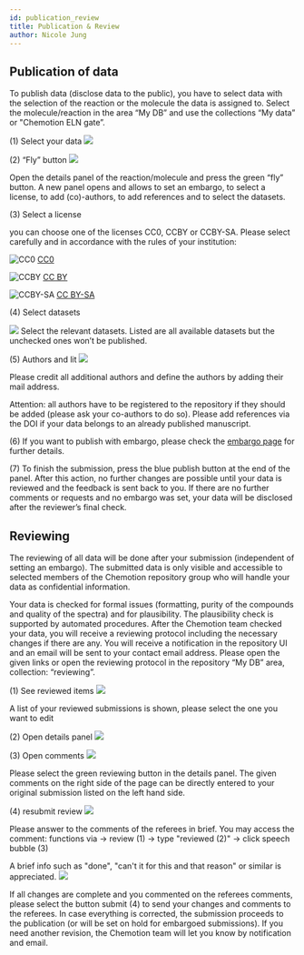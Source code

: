 ```yaml
---
id: publication_review
title: Publication & Review
author: Nicole Jung
---
```


## Publication of data

To publish data (disclose data to the public), you have to select data with the selection of the reaction or the molecule the data is assigned to. Select the molecule/reaction in the area “My DB” and use the collections “My data” or "Chemotion ELN gate”.

(1) Select your data<!--truncate-->
![](/img/docs/publication-review-process/d0139cda-e311-46e9-a0e6-8693fc769f8b_image_20191030-26466-1bugfxg.png)

(2) “Fly” button
![](/img/docs/publication-review-process/d0139cda-e311-46e9-a0e6-8693fc769f8b_image_20191030-26466-129koqg.png)

Open the details panel of the reaction/molecule and press the green “fly” button. A new panel opens and allows to set an embargo, to select a license, to add (co)-authors, to add references and to select the datasets.

(3) Select a license

you can choose one of the licenses CC0, CCBY or CCBY-SA. Please select carefully and in accordance with the rules of your institution:

![CC0](/img/logos/cc-zero.svg) [CC0](https://creativecommons.org/share-your-work/public-domain/cc0/)

![CCBY](/img/logos/cc-by.svg) [CC BY](https://creativecommons.org/licenses/by/4.0/)

![CCBY-SA](/img//logos/cc-by-sa.svg) [CC BY-SA](https://creativecommons.org/licenses/by-sa/4.0/)

(4) Select datasets

![](/img/docs/publication-review-process/d0139cda-e311-46e9-a0e6-8693fc769f8b_image_20191030-26466-oafvny.png)
Select the relevant datasets. Listed are all available datasets but the unchecked ones won’t be published.

(5) Authors and lit
![](/img/docs/publication-review-process/d0139cda-e311-46e9-a0e6-8693fc769f8b_image_20191030-26466-b65f37.png)

Please credit all additional authors and define the authors by adding their mail address.

Attention: all authors have to be registered to the repository if they should be added (please ask your co-authors to do so). Please add references via the DOI if your data belongs to an already published manuscript.

(6) If you want to publish with embargo, please check the [embargo page](embargo_topics) for further details.

(7) To finish the submission, press the blue publish button at the end of the panel. After this action, no further changes are possible until your data is reviewed and the feedback is sent back to you. If there are no further comments or requests and no embargo was set, your data will be disclosed after the reviewer’s final check.

## Reviewing

The reviewing of all data will be done after your submission (independent of setting an embargo). The submitted data is only visible and accessible to selected members of the Chemotion repository group who will handle your data as confidential information.

Your data is checked for formal issues (formatting, purity of the compounds and quality of the spectra) and for plausibility. The plausibility check is supported by automated procedures. After the Chemotion team checked your data, you will receive a reviewing protocol including the necessary changes if there are any. You will receive a notification in the repository UI and an email will be sent to your contact email address. Please open the given links or open the reviewing protocol in the repository “My DB” area, collection: “reviewing”.

(1) See reviewed items
![](/img/docs/publication-review-process/d0139cda-e311-46e9-a0e6-8693fc769f8b_image_20191030-26466-1ih5t53.png)

A list of your reviewed submissions is shown, please select the one you want to edit

(2) Open details panel
![](/img/docs/publication-review-process/d0139cda-e311-46e9-a0e6-8693fc769f8b_image_20191030-26466-1hobggu.png)

(3) Open comments
![](/img/docs/publication-review-process/d0139cda-e311-46e9-a0e6-8693fc769f8b_image_20191030-26466-ygum3q.png)

Please select the green reviewing button in the details panel. The given comments on the right side of the page can be directly entered to your original submission listed on the left hand side.

(4) resubmit review
![](/img/docs/publication-review-process/d0139cda-e311-46e9-a0e6-8693fc769f8b_image_20191030-26466-1nbma6w.png)

Please answer to the comments of the referees in brief. You may access the comment: functions via -> review (1) -> type "reviewed (2)" -> click speech bubble (3)

A brief info such as "done", "can't it for this and that reason" or similar is appreciated.
![](/img/docs/publication-review-process/d0139cda-e311-46e9-a0e6-8693fc769f8b_image_20200412-31979-xaj9ba.png)

If all changes are complete and you commented on the referees comments, please select the button submit (4) to send your changes and comments to the referees. In case everything is corrected, the submission proceeds to the publication (or will be set on hold for embargoed submissions). If you need another revision, the Chemotion team will let you know by notification and email.
